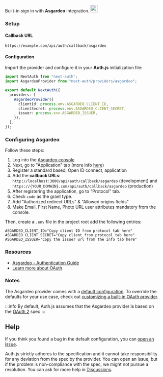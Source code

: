 <div
  style={{
    display: "flex",
    justifyContent: "space-between",
    alignItems: "center",
  }}
>
  <span style={{ fontSize: "1.35rem" }}>
    Built-in sign in with <b>Asgardeo</b> integration.
  </span>
  <a
    href="https://wso2.com/asgardeo/"
    style={{
      backgroundColor: "#ECEFF1",
      padding: "12px",
      borderRadius: "100%",
    }}
  >
    <img
      style={{ display: "block" }}
      src="/img/providers/asgardeo.svg"
      width="24"
    />
  </a>
</div>

### Setup

#### Callback URL

```
https://example.com/api/auth/callback/asgardeo
```

#### Configuration

Import the provider and configure it in your **Auth.js** initialization file:

```ts filename="pages/api/auth/[...nextauth].ts"
import NextAuth from "next-auth";
import AsgardeoProvider from "next-auth/providers/asgardeo";

export default NextAuth({
  providers: [
    AsgardeoProvider({
      clientId: process.env.ASGARDEO_CLIENT_ID,
      clientSecret: process.env.ASGARDEO_CLIENT_SECRET,
      issuer: process.env.ASGARDEO_ISSUER,
    }),
  ],
});
```

### Configuring Asgardeo

Follow these steps:

1. Log into the [Asgardeo console](https://console.asgardeo.io)
2. Next, go to "Application" tab (more info [here](https://wso2.com/asgardeo/docs/guides/applications/register-oidc-web-app/))
3. Register a standard based, Open ID connect, application
4. Add the **callback URLs**: `http://localhost:3000/api/auth/callback/asgardeo` (development) and `https://{YOUR_DOMAIN}.com/api/auth/callback/asgardeo` (production)
5. After registering the application, go to "Protocol" tab.
6. Check `code` as the grant type.
7. Add "Authorized redirect URLs" & "Allowed origins fields"
8. Make Email, First Name, Photo URL user attributes mandatory from the console.

Then, create a `.env` file in the project root add the following entries:

```
ASGARDEO_CLIENT_ID="Copy client ID from protocol tab here"
ASGARDEO_CLIENT_SECRET="Copy client from protocol tab here"
ASGARDEO_ISSUER="Copy the issuer url from the info tab here"
```

### Resources

- [Asgardeo - Authentication Guide](https://wso2.com/asgardeo/docs/guides/authentication)
- [Learn more about OAuth](https://authjs.dev/concepts/oauth)

### Notes

The Asgardeo provider comes with a [default configuration](https://github.com/nextauthjs/next-auth/blob/main/packages/core/src/providers/asgardeo.ts). To override the defaults for your use case, check out [customizing a built-in OAuth provider](https://authjs.dev/guides/providers/custom-provider#override-default-options).

:::info
By default, Auth.js assumes that the Asgardeo provider is based on the [OAuth 2](https://www.rfc-editor.org/rfc/rfc6749.html) spec
:::

## Help

If you think you found a bug in the default configuration, you can [open an issue](https://authjs.dev/new/provider-issue).

Auth.js strictly adheres to the specification and it cannot take responsibility for any deviation from
the spec by the provider. You can open an issue, but if the problem is non-compliance with the spec,
we might not pursue a resolution. You can ask for more help in [Discussions](https://authjs.dev/new/github-discussions).
